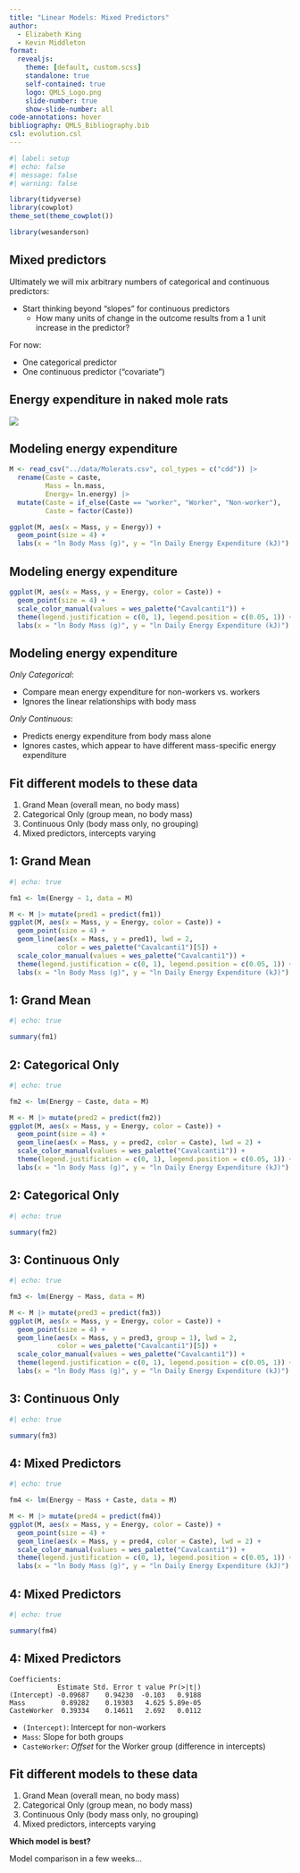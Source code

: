 ```yaml
---
title: "Linear Models: Mixed Predictors"
author:
  - Elizabeth King
  - Kevin Middleton
format:
  revealjs:
    theme: [default, custom.scss]
    standalone: true
    self-contained: true
    logo: QMLS_Logo.png
    slide-number: true
    show-slide-number: all
code-annotations: hover
bibliography: QMLS_Bibliography.bib
csl: evolution.csl
---
```


```r
#| label: setup
#| echo: false
#| message: false
#| warning: false

library(tidyverse)
library(cowplot)
theme_set(theme_cowplot())

library(wesanderson)
```

## Mixed predictors

Ultimately we will mix arbitrary numbers of categorical and continuous predictors:

- Start thinking beyond "slopes" for continuous predictors
    - How many units of change in the outcome results from a 1 unit increase in the predictor?
    
For now:

- One categorical predictor
- One continuous predictor ("covariate")


## Energy expenditure in naked mole rats

![](https://i.imgur.com/ZzV5LNp.jpg){fig-align="center"}


## Modeling energy expenditure

```r
M <- read_csv("../data/Molerats.csv", col_types = c("cdd")) |> 
  rename(Caste = caste,
         Mass = ln.mass,
         Energy= ln.energy) |> 
  mutate(Caste = if_else(Caste == "worker", "Worker", "Non-worker"),
         Caste = factor(Caste))

ggplot(M, aes(x = Mass, y = Energy)) +
  geom_point(size = 4) +
  labs(x = "ln Body Mass (g)", y = "ln Daily Energy Expenditure (kJ)")
```


## Modeling energy expenditure

```r
ggplot(M, aes(x = Mass, y = Energy, color = Caste)) +
  geom_point(size = 4) +
  scale_color_manual(values = wes_palette("Cavalcanti1")) +
  theme(legend.justification = c(0, 1), legend.position = c(0.05, 1)) +
  labs(x = "ln Body Mass (g)", y = "ln Daily Energy Expenditure (kJ)")
```


## Modeling energy expenditure

*Only Categorical*:

- Compare mean energy expenditure for non-workers vs. workers
- Ignores the linear relationships with body mass

*Only Continuous*:

- Predicts energy expenditure from body mass alone
- Ignores castes, which appear to have different mass-specific energy expenditure

## Fit different models to these data

1. Grand Mean (overall mean, no body mass)
1. Categorical Only (group mean, no body mass)
1. Continuous Only (body mass only, no grouping)
1. Mixed predictors, intercepts varying


## 1: Grand Mean

```r
#| echo: true

fm1 <- lm(Energy ~ 1, data = M)
```

```r
M <- M |> mutate(pred1 = predict(fm1))
ggplot(M, aes(x = Mass, y = Energy, color = Caste)) +
  geom_point(size = 4) +
  geom_line(aes(x = Mass, y = pred1), lwd = 2,
            color = wes_palette("Cavalcanti1")[5]) +
  scale_color_manual(values = wes_palette("Cavalcanti1")) +
  theme(legend.justification = c(0, 1), legend.position = c(0.05, 1)) +
  labs(x = "ln Body Mass (g)", y = "ln Daily Energy Expenditure (kJ)")
```


## 1: Grand Mean

```r
#| echo: true

summary(fm1)
```


## 2: Categorical Only

```r
#| echo: true

fm2 <- lm(Energy ~ Caste, data = M)
```

```r
M <- M |> mutate(pred2 = predict(fm2))
ggplot(M, aes(x = Mass, y = Energy, color = Caste)) +
  geom_point(size = 4) +
  geom_line(aes(x = Mass, y = pred2, color = Caste), lwd = 2) +
  scale_color_manual(values = wes_palette("Cavalcanti1")) +
  theme(legend.justification = c(0, 1), legend.position = c(0.05, 1)) +
  labs(x = "ln Body Mass (g)", y = "ln Daily Energy Expenditure (kJ)")
```


## 2: Categorical Only

```r
#| echo: true

summary(fm2)
```


## 3: Continuous Only

```r
#| echo: true

fm3 <- lm(Energy ~ Mass, data = M)
```

```r
M <- M |> mutate(pred3 = predict(fm3))
ggplot(M, aes(x = Mass, y = Energy, color = Caste)) +
  geom_point(size = 4) +
  geom_line(aes(x = Mass, y = pred3, group = 1), lwd = 2,
            color = wes_palette("Cavalcanti1")[5]) +
  scale_color_manual(values = wes_palette("Cavalcanti1")) +
  theme(legend.justification = c(0, 1), legend.position = c(0.05, 1)) +
  labs(x = "ln Body Mass (g)", y = "ln Daily Energy Expenditure (kJ)")
```


## 3: Continuous Only

```r
#| echo: true

summary(fm3)
```


## 4: Mixed Predictors

```r
#| echo: true

fm4 <- lm(Energy ~ Mass + Caste, data = M)
```

```r
M <- M |> mutate(pred4 = predict(fm4))
ggplot(M, aes(x = Mass, y = Energy, color = Caste)) +
  geom_point(size = 4) +
  geom_line(aes(x = Mass, y = pred4, color = Caste), lwd = 2) +
  scale_color_manual(values = wes_palette("Cavalcanti1")) +
  theme(legend.justification = c(0, 1), legend.position = c(0.05, 1)) +
  labs(x = "ln Body Mass (g)", y = "ln Daily Energy Expenditure (kJ)")
```


## 4: Mixed Predictors

```r
#| echo: true

summary(fm4)
```


## 4: Mixed Predictors

```
Coefficients:
            Estimate Std. Error t value Pr(>|t|)
(Intercept) -0.09687    0.94230  -0.103   0.9188
Mass         0.89282    0.19303   4.625 5.89e-05
CasteWorker  0.39334    0.14611   2.692   0.0112
```

- `(Intercept)`: Intercept for non-workers
- `Mass`: Slope for both groups
- `CasteWorker`: *Offset* for the Worker group (difference in intercepts)


## Fit different models to these data

1. Grand Mean (overall mean, no body mass)
1. Categorical Only (group mean, no body mass)
1. Continuous Only (body mass only, no grouping)
1. Mixed predictors, intercepts varying

**Which model is best?**

Model comparison in a few weeks...
